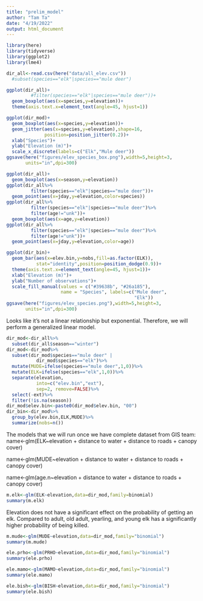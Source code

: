 ```yaml
---
title: "prelim_model"
author: "Tam Ta"
date: "4/19/2022"
output: html_document
---
```


```r
library(here)
library(tidyverse)
library(ggplot2)
library(lme4)
```

```r
dir_all<-read.csv(here("data/all_elev.csv"))
  #subset(species=="elk"|species=="mule deer")
```

```r
ggplot(dir_all)+
         #filter(species=="elk"|species=="mule deer"))+
  geom_boxplot(aes(x=species,y=elevation))+
  theme(axis.text.x=element_text(angle=45, hjust=1))

ggplot(dir_mod)+
  geom_boxplot(aes(x=species,y=elevation))+
  geom_jitter(aes(x=species,y=elevation),shape=16,
              position=position_jitter(0.2))+
  xlab("Species")+
  ylab("Elevation (m)")+
  scale_x_discrete(labels=c("Elk","Mule deer"))
ggsave(here("figures/elev_species_box.png"),width=5,height=3,
       units="in",dpi=300)

ggplot(dir_all)+
  geom_boxplot(aes(x=season,y=elevation))
ggplot(dir_all%>%
         filter(species=="elk"|species=="mule deer"))+
  geom_point(aes(x=jday,y=elevation,color=species))
ggplot(dir_all%>%
         filter(species=="elk"|species=="mule deer")%>%
         filter(age!="unk"))+
  geom_boxplot(aes(x=age,y=elevation))
ggplot(dir_all%>%
         filter(species=="elk"|species=="mule deer")%>%
         filter(age!="unk"))+
  geom_point(aes(x=jday,y=elevation,color=age))

ggplot(dir_bin)+
  geom_bar(aes(x=elev.bin,y=nobs,fill=as.factor(ELK)),
           stat="identity",position=position_dodge(0.9))+
  theme(axis.text.x=element_text(angle=45, hjust=1))+
  xlab("Elevation (m)")+
  ylab("Number of observations")+
  scale_fill_manual(values = c("#39638b", "#26a185"), 
                    name = "Species", labels=c("Mule deer",
                                               "Elk"))
ggsave(here("figures/elev_species.png"),width=5,height=3,
       units="in",dpi=300)
```
Looks like it's not a linear relationship but exponential. Therefore, we will perform a generalized linear model.

```r
dir_mod<-dir_all%>%
  subset(dir_all$season=="winter")
dir_mod<-dir_mod%>%
  subset(dir_mod$species=="mule deer" | 
           dir_mod$species=="elk")%>%
  mutate(MUDE=ifelse(species=="mule deer",1,0))%>%
  mutate(ELK=ifelse(species=="elk",1,0))%>%
  separate(elevation,
           into=c("elev.bin","ext"),
           sep=2, remove=FALSE)%>%
  select(-ext)%>%
  filter(!is.na(season))
dir_mod$elev.bin<-paste0(dir_mod$elev.bin, "00")
dir_bin<-dir_mod%>%
  group_by(elev.bin,ELK,MUDE)%>%
  summarize(nobs=n())
```
The models that we will run once we have complete dataset from GIS team:
name<-glm(ELK~elevation + distance to water + distance to roads + canopy cover)

name<-glm(MUDE~elevation + distance to water + distance to roads + canopy cover)

name<-glm(age.n~elevation + distance to water + distance to roads + canopy cover)

```r
m.elk<-glm(ELK~elevation,data=dir_mod,family=binomial)
summary(m.elk)
```
Elevation does not have a significant effect on the probability of getting an elk.
Compared to adult, old adult, yearling, and young elk has a significantly higher probability of being killed.

```r
m.mude<-glm(MUDE~elevation,data=dir_mod,family="binomial")
summary(m.mude)
```

```r
ele.prho<-glm(PRHO~elevation,data=dir_mod,family="binomial")
summary(ele.prho)
```

```r
ele.mamo<-glm(MAMO~elevation,data=dir_mod,family="binomial")
summary(ele.mamo)
```

```r
ele.bish<-glm(BISH~elevation,data=dir_mod,family="binomial")
summary(ele.bish)
```

